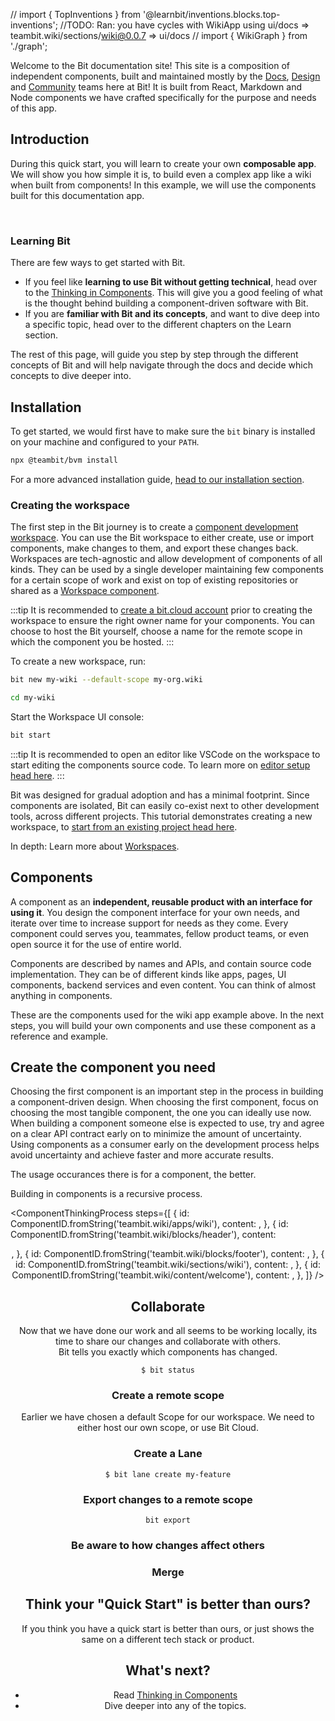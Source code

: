 // import { TopInventions } from '@learnbit/inventions.blocks.top-inventions';
//TODO: Ran: you have cycles with WikiApp using ui/docs  => teambit.wiki/sections/wiki@0.0.7 => ui/docs
// import { WikiGraph } from './graph';

<Featured cards={cardsMock} />

<!--
<Subtitle>Welcome to the Bit documentation site! This site is composable.</Subtitle> -->

Welcome to the Bit documentation site! This site is a composition of independent components, built and maintained mostly by the [Docs](https://bit.dev/teambit/docs),
[Design](https://bit.dev/teambit/design) and [Community](https://bit.dev/teambit/community) teams here at Bit! It is built from React, Markdown and
Node components we have crafted specifically for the purpose and needs of this app.

## Introduction

During this quick start, you will learn to create your own **composable app**. We will show you how simple it is, to build even a complex app like a wiki when built from components!
In this example, we will use the components built for this documentation app.

<!-- Here is an example of what you will get: -->

<ComponentShowcase className={wideColumn} componentId="teambit.wiki/apps/wiki@1.90.3" />

<!-- stronger understanding for bottom-up thinking early on -->

<!-- Below is a **component-driven wiki** app that we composed from the components we used to build this documentation app. During this quick start, you will
create your own component-driven personal app from and learn how to use components to build to possibly anything. -->
<!-- During this quick start, you will build your first Bit building blocks and compose your first **component-driven personal app**. We will learn that components can help us
build better apps.  -->

<br />

<!--
<ExcludeHighlighter>
  <BubbleHighlighter
    componentId={ComponentID.fromString("teambit.wiki/apps/wiki")}
    showId
  >
    <UNSAFE_LocationContext.Provider value={null}>
      <MemoryRouter>
        <div className={styles.wiki}>
          <WikiApp />
        </div>
      </MemoryRouter>
    </UNSAFE_LocationContext.Provider>
  </BubbleHighlighter>
</ExcludeHighlighter>
 -->

<WhatIsBit />

### Learning Bit

There are few ways to get started with Bit.

- If you feel like **learning to use Bit without getting technical**, head over to the [Thinking in Components](/thinking-in-components). This will give you a good feeling of what
  is the thought behind building a component-driven software with Bit.
- If you are **familiar with Bit and its concepts**, and want to dive deep into a specific topic, head over to the different chapters on the Learn section.
  <!-- TODO: add a link to the learn section -->
  <!-- TODO: think of a way to direct non-technical people to thinking in components earlier on -->

The rest of this page, will guide you step by step through the different concepts of Bit and will help navigate through the docs and decide
which concepts to dive deeper into.

<!-- During this quick start, you will build choose your own favourite inventions, and build them into a component with a simple search functionality. Here is the product
spec. -->

## Installation

To get started, we would first have to make sure the `bit` binary is installed on your machine and configured to your `PATH`.

```bash
npx @teambit/bvm install
```

For a more advanced installation guide, [head to our installation section](/getting-started/installing-bit/installing-bit).

### Creating the workspace

The first step in the Bit journey is to create a [component development workspace](/workspaces). You can use the Bit workspace to either create, use or import components,
make changes to them, and export these changes back. Workspaces are tech-agnostic and allow development of components of all kinds. They can be used by a single developer
maintaining few components for a certain scope of work and exist on top of existing repositories or shared as a [Workspace component](/workspace/workspace-component).

:::tip
It is recommended to [create a bit.cloud account](https://bit.cloud/signup) prior to creating the workspace to ensure the right owner name for your components.
You can choose to host the Bit yourself, choose a name for the remote scope in which the component you be hosted.
:::

To create a new workspace, run:

```bash
bit new my-wiki --default-scope my-org.wiki
```

```bash
cd my-wiki
```

Start the Workspace UI console:

```bash
bit start
```

:::tip
It is recommended to open an editor like VSCode on the workspace to start editing the components source code. To learn more on [editor setup head here](/editor-setup).
:::

Bit was designed for gradual adoption and has a minimal footprint. Since components are isolated, Bit can easily co-exist next to other development tools,
across different projects. This tutorial demonstrates creating a new workspace, to [start from an existing project head here](/getting-started/installing-bit/add-to-existing-project).

In depth: Learn more about [Workspaces](/workspace/workspace-overview).

## Components

A component as an **independent, reusable product with an interface for using it**. You design the component interface for your own needs,
and iterate over time to increase support for needs as they come. Every component could serves you, teammates, fellow product teams, or even open source it for the use of
entire world.

Components are described by names and APIs, and contain source code implementation. They can be of different kinds like apps, pages, UI components, backend services and even content.
You can think of almost anything in components.

These are the components used for the wiki app example above. In the next steps, you will build your own components and use these component as a reference and example.

<!-- TODO: Oded component display and search -->

<ComponentCardGroup components={wikiComponents} />

<!--
[Thinking in components](/thinking-in-components) is a recursive process that starts at defining and the **immediate component we need**. Upon the definition of this
component, **think which components you wish you had now**. Search for these components, try to **use or collaborate on something that exists**,
otherwise **repeat the process with a new component that fulfills this exact need**. -->

## Create the component you need

Choosing the first component is an important step in the process in building a component-driven design. When choosing the first component, focus on choosing the most
tangible component, the one you can ideally use now. When building a component someone else is expected to use, try and agree on a clear API contract early on to minimize
the amount of uncertainty. Using components as a consumer early on the development process helps avoid uncertainty and achieve faster and more accurate results.

The usage occurances there is for a component, the better.

Building in components is a recursive process.

<!-- <WikiGraph /> -->

<ComponentThinkingProcess
  steps={[
    {
      id: ComponentID.fromString('teambit.wiki/apps/wiki'),
      content: <App />,
    },
    {
      id: ComponentID.fromString('teambit.wiki/blocks/header'),
      content: <Header />,
    },
    {
      id: ComponentID.fromString('teambit.wiki/blocks/footer'),
      content: <App />,
    },
    {
      id: ComponentID.fromString('teambit.wiki/sections/wiki'),
      content: <App />,
    },
    {
      id: ComponentID.fromString('teambit.wiki/content/welcome'),
      content: <App />,
    },
  ]}
/>

<!-- ### Define the component -->

<!-- [Naming the component](/) is the first challenge for building any component, and the most important one. When naming your component you are actually defining its owner, 
responsbility and goal.

- **Ownership.** Who will own the component. 
- **Kind.** Which kind of a component is that? UI? Module? Backend service? Applet?
- **Responsibility.** What kind this component is? What is the responsibility of the component?

Earliar we decided to give the ownership over the component to the `wiki` scope on the `my-org` organization in Bit Cloud and now we decided to name 
our first component: `apps / wiki`.

| Ownership      | Responsibility           |
|----------------|--------------------------|
| my-org.wiki    | apps / wiki-worldwide    |

Components are identified and named using a unique identifier called ["Component ID"](/components/structure/component-id).

### Generate a component skeleton

```bash
bit create react-app apps/wiki-worldwide
```

:::note
TODO: Support compile after create, and dependencies in templates. UNTIL THEN:
```bash
bit compile
bit install react-router@^5.0.0 @types/react-router@^5.0.0 react-router-dom@^5.0.0 @types/react-router-dom@^5.0.0
```
:::

Configure the app on your workspace configuration, via `workspace.json`:
```json
{
  "my-org.wiki/apps/wiki-worldwide": {},
}
```

Alternatively, you can `fork` the component from the demo above in to your project and start from there! 
```bash
bit import teambit.wiki/apps/wiki
```

Run the app:
```bash
bit run wiki-worldwide
```

### Think which components you wish you had


### Design the API

Think of your component API as a user interface. You are the first user of your component. Design the component to yourself. When designating a user interface we are always
starting from the user, what he needs? What are his constraints? What is he trying to achieve? Once understanding that API design becomes very easy and intuitive
his requirements? The more consumers there are, the better the API design would be.

Think about the requirements of your consumers, what do they need?

- API first. Think of the API as the user interface of your component.
- Build only the API you need.
- Extendability.



## Implement the component

You can build the component in isolation, or import any component you want to test it against! 
Let's say we would like to use this component on Bit docs, adding here to this section here!


```
bit import teambit.wiki/apps/wiki
```

### Implement your logic from the ground up


### Use components

```bash
$ bit install @learnbit/inventions.ui.invention-grid
```

:::note
You can configure the package manager of your choice in the `workspace.jsonc` file. Supported package managers
for `bit install` are currently [Yarn 2.0](/) and [pnpm](/).
:::

or alternatively you can fork and build your own, or just create a new component for it.

```bash
$ bit import learnbit.inventions/ui/invention-grid
```

Compose the `invention-grid` component into `amazing-inventions`.

```ts
import { InventionGrid } from '@learnbit/inventions.ui.invention-grid';
```

Now we create create  -->

## Collaborate

Now that we have done our work and all seems to be working locally, its time to share our changes and collaborate with others.  
Bit tells you exactly which components has changed.

```
$ bit status
```

### Create a remote scope

Earlier we have chosen a default Scope for our workspace. We need to either host our own scope, or use Bit Cloud.

### Create a Lane

```
$ bit lane create my-feature
```

### Export changes to a remote scope

```
bit export
```

### Be aware to how changes affect others

### Merge

## Think your "Quick Start" is better than ours?

If you think you have a quick start is better than ours, or just shows the same on a different tech stack or product.

## What's next?

- Read [Thinking in Components](/)
- Dive deeper into any of the topics.
